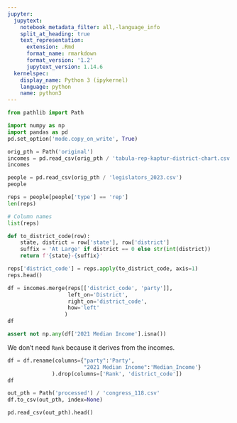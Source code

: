 ```yaml
---
jupyter:
  jupytext:
    notebook_metadata_filter: all,-language_info
    split_at_heading: true
    text_representation:
      extension: .Rmd
      format_name: rmarkdown
      format_version: '1.2'
      jupytext_version: 1.14.6
  kernelspec:
    display_name: Python 3 (ipykernel)
    language: python
    name: python3
---
```


```python
from pathlib import Path

import numpy as np
import pandas as pd
pd.set_option('mode.copy_on_write', True)
```

```python
orig_pth = Path('original')
incomes = pd.read_csv(orig_pth / 'tabula-rep-kaptur-district-chart.csv')
incomes
```

```python
people = pd.read_csv(orig_pth / 'legislators_2023.csv')
people
```

```python
reps = people[people['type'] == 'rep']
len(reps)
```

```python
# Column names
list(reps)
```

```python
def to_district_code(row):
    state, district = row['state'], row['district']
    suffix = 'At Large' if district == 0 else str(int(district))
    return f'{state}-{suffix}'
```

```python
reps['district_code'] = reps.apply(to_district_code, axis=1)
reps.head()
```

```python
df = incomes.merge(reps[['district_code', 'party']],
                   left_on='District',
                   right_on='district_code',
                   how='left'
                  )
df
```

```python
assert not np.any(df['2021 Median Income'].isna())
```

We don't need `Rank` because it derives from the incomes.

```python
df = df.rename(columns={"party":'Party',
                        "2021 Median Income":'Median_Income'}
              ).drop(columns=['Rank', 'district_code'])
df
```

```python
out_pth = Path('processed') / 'congress_118.csv'
df.to_csv(out_pth, index=None)
```

```python
pd.read_csv(out_pth).head()
```
